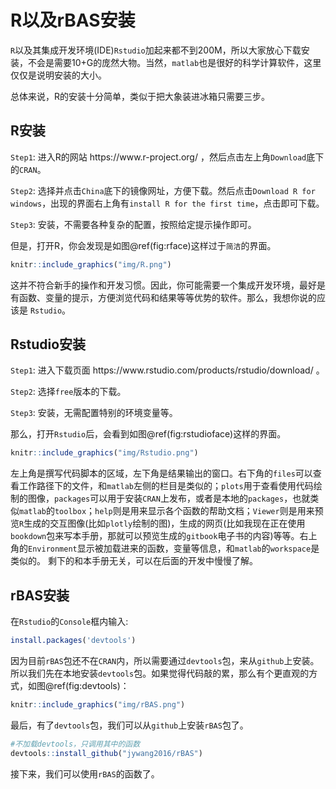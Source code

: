 # R以及rBAS安装 {#install}

`R`以及其集成开发环境(IDE)`Rstudio`加起来都不到200M，所以大家放心下载安装，不会是需要10+G的庞然大物。当然，`matlab`也是很好的科学计算软件，这里仅仅是说明安装的大小。

总体来说，R的安装十分简单，类似于把大象装进冰箱只需要三步。

## R安装 {#Rinstall}

`Step1`: 进入R的网站 https://www.r-project.org/ ，然后点击左上角`Download`底下的`CRAN`。

`Step2`: 选择并点击`China`底下的镜像网址，方便下载。然后点击`Download R for windows`，出现的界面右上角有`install R for the first time`，点击即可下载。

`Step3`: 安装，不需要各种复杂的配置，按照给定提示操作即可。

但是，打开R，你会发现是如图\@ref(fig:rface)这样过于`简洁`的界面。

```{r rface, fig.cap='R界面', out.width='80%', fig.align='center', echo=FALSE}
knitr::include_graphics("img/R.png")
```

这并不符合新手的操作和开发习惯。因此，你可能需要一个集成开发环境，最好是有函数、变量的提示，方便浏览代码和结果等等优势的软件。那么，我想你说的应该是 `Rstudio`。

## Rstudio安装 {#Rstudioinstall}

`Step1`: 进入下载页面 https://www.rstudio.com/products/rstudio/download/ 。

`Step2`: 选择`free`版本的下载。

`Step3`: 安装，无需配置特别的环境变量等。

那么，打开`Rstudio`后，会看到如图\@ref(fig:rstudioface)这样的界面。

```{r rstudioface, fig.cap='Rstudio界面', out.width='80%', fig.align='center', echo=FALSE}
knitr::include_graphics("img/Rstudio.png")
```

左上角是撰写代码脚本的区域，左下角是结果输出的窗口。右下角的`files`可以查看工作路径下的文件，和`matlab`左侧的栏目是类似的；`plots`用于查看使用代码绘制的图像，`packages`可以用于安装`CRAN`上发布，或者是本地的`packages`，也就类似`matlab`的`toolbox`；`help`则是用来显示各个函数的帮助文档；`Viewer`则是用来预览`R`生成的交互图像(比如`plotly`绘制的图)，生成的网页(比如我现在正在使用`bookdown`包来写本手册，那就可以预览生成的`gitbook`电子书的内容)等等。右上角的`Environment`显示被加载进来的函数，变量等信息，和`matlab`的`workspace`是类似的。 剩下的和本手册无关，可以在后面的开发中慢慢了解。

## rBAS安装 {#rBASinstall}

在`Rstudio`的`Console`框内输入:
```{r,eval=FALSE}
install.packages('devtools')
```

因为目前`rBAS`包还不在`CRAN`内，所以需要通过`devtools`包，来从`github`上安装。所以我们先在本地安装`devtools`包。如果觉得代码敲的累，那么有个更直观的方式，如图\@ref(fig:devtools)：

```{r devtools, fig.cap='devtools手动安装示意图', out.width='80%', fig.align='center', echo=FALSE}
knitr::include_graphics("img/rBAS.png")
```

最后，有了`devtools`包，我们可以从`github`上安装`rBAS`包了。

```{r,eval=FALSE}
#不加载devtools，只调用其中的函数
devtools::install_github("jywang2016/rBAS")
```

接下来，我们可以使用`rBAS`的函数了。

